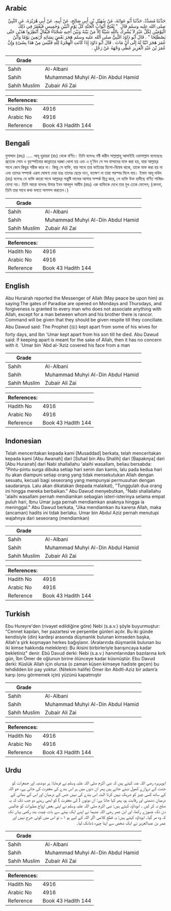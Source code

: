 ## Arabic


<div dir="rtl" lang="ar" style={{fontSize:'larger',backgroundColor:'#f8f9fa',padding:20}}>
حَدَّثَنَا مُسَدَّدٌ، حَدَّثَنَا أَبُو عَوَانَةَ، عَنْ سُهَيْلِ بْنِ أَبِي صَالِحٍ، عَنْ أَبِيهِ، عَنْ أَبِي هُرَيْرَةَ، عَنِ النَّبِيِّ صلى الله عليه وسلم قَالَ ‏ "‏ تُفْتَحُ أَبْوَابُ الْجَنَّةِ كُلَّ يَوْمِ اثْنَيْنِ وَخَمِيسٍ فَيُغْفَرُ فِي ذَلِكَ الْيَوْمَيْنِ لِكُلِّ عَبْدٍ لاَ يُشْرِكُ بِاللَّهِ شَيْئًا إِلاَّ مَنْ بَيْنَهُ وَبَيْنَ أَخِيهِ شَحْنَاءُ فَيُقَالُ أَنْظِرُوا هَذَيْنِ حَتَّى يَصْطَلِحَا ‏"‏ ‏.‏ قَالَ أَبُو دَاوُدَ النَّبِيُّ صلى الله عليه وسلم هَجَرَ بَعْضَ نِسَائِهِ أَرْبَعِينَ يَوْمًا وَابْنُ عُمَرَ هَجَرَ ابْنًا لَهُ إِلَى أَنْ مَاتَ ‏.‏ قَالَ أَبُو دَاوُدَ إِذَا كَانَتِ الْهِجْرَةُ لِلَّهِ فَلَيْسَ مِنْ هَذَا بِشَىْءٍ وَإِنَّ عُمَرَ بْنَ عَبْدِ الْعَزِيزِ غَطَّى وَجْهَهُ عَنْ رَجُلٍ ‏.‏
</div>
<div style={{backgroundColor:'#f8f9fa',padding:20, marginBottom: 10}}><table> <thead> <tr> <th>Grade</th> <th></th> </tr> </thead> <tbody> <tr><td>Sahih</td><td>Al-Albani</td></tr><tr><td>Sahih</td><td>Muhammad Muhyi Al-Din Abdul Hamid</td></tr><tr><td>Sahih Muslim</td><td>Zubair Ali Zai</td></tr></tbody></table><table> <thead> <tr> <th>References:</th> <th></th> </tr> </thead> <tbody><tr><td>Hadith No</td><td>4916</td></tr><tr><td>Arabic No</td><td>4916</td></tr><tr><td>Reference</td><td>Book 43 Hadith 144</td></tr></tbody></table></div>

## Bengali


<div dir="ltr" lang="bn" style={{fontSize:'larger',backgroundColor:'#f8f9fa',padding:20}}>
মুসাদ্দাদ (রহঃ) ..... আবূ হুরায়রা (রাঃ) থেকে বর্ণিত। তিনি বলেনঃ নবী করীম সাল্লাল্লাহু আলাইহি ওয়াসাল্লাম বলেছেনঃ প্রত্যেক সোম ও বৃহস্পতিবার জান্নাতের দরজা খোলা হয় এবং এ দু'দিন সে সব বান্দাদের মাফ করা হয়, যারা আল্লাহ্‌র সাথে কোন কিছুর শরীক করে না। কিন্তু সে ব্যক্তি, যার সাথে তার ভাইয়ের হিংসা-বিদ্বেষ থাকে, তাকে মাফ করা হয় না এবং তাদের সম্পর্কে এরূপ ঘোষণা দেয়া হয়ঃ তাদের ছেড়ে দাও, যতক্ষণ না তারা পরস্পর মিলে যায়। ইমাম আবূ দাউদ (রাঃ) বলেনঃ যে ব্যক্তি কারো সাথে আল্লাহ্‌র সন্তুষ্টি লাভের আশায় সম্পর্ক ছিন্ন করে, সে ব্যক্তি উক্ত হাদীছে বর্ণিত শাস্তিরযোগ্য নয়। তিনি আরো বলেনঃ উমার ইবন আবদুল আযীয (রহঃ) এক ব্যক্তিকে দেখে তার মুখ ঢেকে ফেলেন; (কেননা, তিনি তার সাথে কথা বলতে অপসন্দ করতেন।)
</div>
<div style={{backgroundColor:'#f8f9fa',padding:20, marginBottom: 10}}><table> <thead> <tr> <th>Grade</th> <th></th> </tr> </thead> <tbody> <tr><td>Sahih</td><td>Al-Albani</td></tr><tr><td>Sahih</td><td>Muhammad Muhyi Al-Din Abdul Hamid</td></tr><tr><td>Sahih Muslim</td><td>Zubair Ali Zai</td></tr></tbody></table><table> <thead> <tr> <th>References:</th> <th></th> </tr> </thead> <tbody><tr><td>Hadith No</td><td>4916</td></tr><tr><td>Arabic No</td><td>4916</td></tr><tr><td>Reference</td><td>Book 43 Hadith 144</td></tr></tbody></table></div>

## English


<div dir="ltr" lang="en" style={{fontSize:'larger',backgroundColor:'#f8f9fa',padding:20}}>
Abu Hurairah reported the Messenger of Allah (May peace be upon him) as saying:The gates of Paradise are opened on Mondays and Thursdays, and forgiveness is granted to every man who does not associate anything with Allah, except for a man between whom and his brother there is rancor. Command will be given that they should be given respite till they conciliate. Abu Dawud said: The Prophet (ﷺ) kept apart from some of his wives for forty days, and Ibn 'Umar kept apart from his son till he died. Abu Dawud said: If keeping apart is meant for the sake of Allah, then it has no concern with it. 'Umar bin 'Abd al-'Aziz covered his face from a man
</div>
<div style={{backgroundColor:'#f8f9fa',padding:20, marginBottom: 10}}><table> <thead> <tr> <th>Grade</th> <th></th> </tr> </thead> <tbody> <tr><td>Sahih</td><td>Al-Albani</td></tr><tr><td>Sahih</td><td>Muhammad Muhyi Al-Din Abdul Hamid</td></tr><tr><td>Sahih Muslim</td><td>Zubair Ali Zai</td></tr></tbody></table><table> <thead> <tr> <th>References:</th> <th></th> </tr> </thead> <tbody><tr><td>Hadith No</td><td>4916</td></tr><tr><td>Arabic No</td><td>4916</td></tr><tr><td>Reference</td><td>Book 43 Hadith 144</td></tr></tbody></table></div>

## Indonesian


<div dir="ltr" lang="id" style={{fontSize:'larger',backgroundColor:'#f8f9fa',padding:20}}>
Telah menceritakan kepada kami [Musaddad] berkata, telah menceritakan kepada kami [Abu Awanah] dari [Suhail bin Abu Shalih] dari [Bapaknya] dari [Abu Hurairah] dari Nabi shallallahu 'alaihi wasallam, beliau bersabda: "Pintu-pintu surga dibuka setiap hari senin dan kamis, lalu pada kedua hari itu akan diampuni setiap orang yang tidak mensekutukan Allah dengan sesuatu, kecuali bagi seseorang yang mempunyai permusuhan dengan saudaranya. Lalu akan dikatakan (kepada malaikat), "Tunggulah dua orang ini hingga mereka berbaikan." Abu Dawud menyebutkan, "Nabi shallallahu 'alaihi wasallam pernah mendiamkan sebagian isteri-isterinya selama empat puluh hari, Ibnu Umar juga pernah mendiamkan anaknya hingga ia meninggal." Abu Dawud berkata, "Jika mendiamkan itu karena Allah, maka (ancaman) hadits ini tidak berlaku. Umar bin Abdul Aziz pernah menutupi wajahnya dari seseorang (mendiamkan)
</div>
<div style={{backgroundColor:'#f8f9fa',padding:20, marginBottom: 10}}><table> <thead> <tr> <th>Grade</th> <th></th> </tr> </thead> <tbody> <tr><td>Sahih</td><td>Al-Albani</td></tr><tr><td>Sahih</td><td>Muhammad Muhyi Al-Din Abdul Hamid</td></tr><tr><td>Sahih Muslim</td><td>Zubair Ali Zai</td></tr></tbody></table><table> <thead> <tr> <th>References:</th> <th></th> </tr> </thead> <tbody><tr><td>Hadith No</td><td>4916</td></tr><tr><td>Arabic No</td><td>4916</td></tr><tr><td>Reference</td><td>Book 43 Hadith 144</td></tr></tbody></table></div>

## Turkish


<div dir="ltr" lang="tr" style={{fontSize:'larger',backgroundColor:'#f8f9fa',padding:20}}>
Ebu Hureyre'den (rivayet edildiğine göre) Nebi (s.a.v.) şöyle buyurmuştur: "Cennet kapıları, her pazartesi ve perşembe günleri açılır. Bu iki günde kendisiyle (din) kardeşi arasında düşmanlık bulunan kimseden başka, Allah'a şirk koşmayan herkes bağışlanır. (Aralarında düşmanlık bulunan bu iki kimse hakkında meleklere): Bu ikisini birbirleriyle barışıncaya kadar bekletiniz" denir. Ebû Davud derki: Nebi (s.a.v.) hanımlarından bazılarına kırk gün, İbn Ömer de oğlunun birine ölünceye kadar küsmüştür. Ebu Davud derki: Küslük Allah için olursa (o zaman küsen kimseye hadiste geçen) bu tehdidden bir pay yoktur. (Nitekim halife) Ömer ibn Abdtl-Aziz bir adam’a karşı (onu görmemek için) yüzünü kapatmıştır
</div>
<div style={{backgroundColor:'#f8f9fa',padding:20, marginBottom: 10}}><table> <thead> <tr> <th>Grade</th> <th></th> </tr> </thead> <tbody> <tr><td>Sahih</td><td>Al-Albani</td></tr><tr><td>Sahih</td><td>Muhammad Muhyi Al-Din Abdul Hamid</td></tr><tr><td>Sahih Muslim</td><td>Zubair Ali Zai</td></tr></tbody></table><table> <thead> <tr> <th>References:</th> <th></th> </tr> </thead> <tbody><tr><td>Hadith No</td><td>4916</td></tr><tr><td>Arabic No</td><td>4916</td></tr><tr><td>Reference</td><td>Book 43 Hadith 144</td></tr></tbody></table></div>

## Urdu


<div dir="rtl" lang="ur" style={{fontSize:'larger',backgroundColor:'#f8f9fa',padding:20}}>
ابوہریرہ رضی اللہ عنہ کہتے ہیں کہ نبی اکرم صلی اللہ علیہ وسلم نے فرمایا: ہر دوشنبہ اور جمعرات کو جنت کے دروازے کھول دیئے جاتے ہیں پھر ان دنوں میں ہر اس بندے کی مغفرت کی جاتی ہے، جو اللہ کے ساتھ کسی چیز کو شریک نہیں کرتا البتہ اس بندے کی نہیں جس کے درمیان اور اس کے بھائی کے درمیان دشمنی اور رقابت ہو، پھر کہا جاتا ہے: ان دونوں ( کی مغفرت ) کو ابھی رہنے دو جب تک کہ یہ صلح نہ کر لیں ۔ ابوداؤد کہتے ہیں: نبی اکرم صلی اللہ علیہ وسلم نے اپنی بعض ازواج مطہرات کو چالیس دن تک چھوڑے رکھا، اور ابن عمر رضی اللہ عنہما نے اپنے ایک بیٹے سے بات چیت بند رکھی یہاں تک کہ وہ مر گیا۔ ابوداؤد کہتے ہیں: یہ قطع کلامی اگر اللہ کے لیے ہو ۱؎ تو اس میں کوئی حرج نہیں اور عمر بن عبدالعزیز نے ایک شخص سے اپنا چہرہ ڈھانک لیا۔
</div>
<div style={{backgroundColor:'#f8f9fa',padding:20, marginBottom: 10}}><table> <thead> <tr> <th>Grade</th> <th></th> </tr> </thead> <tbody> <tr><td>Sahih</td><td>Al-Albani</td></tr><tr><td>Sahih</td><td>Muhammad Muhyi Al-Din Abdul Hamid</td></tr><tr><td>Sahih Muslim</td><td>Zubair Ali Zai</td></tr></tbody></table><table> <thead> <tr> <th>References:</th> <th></th> </tr> </thead> <tbody><tr><td>Hadith No</td><td>4916</td></tr><tr><td>Arabic No</td><td>4916</td></tr><tr><td>Reference</td><td>Book 43 Hadith 144</td></tr></tbody></table></div>